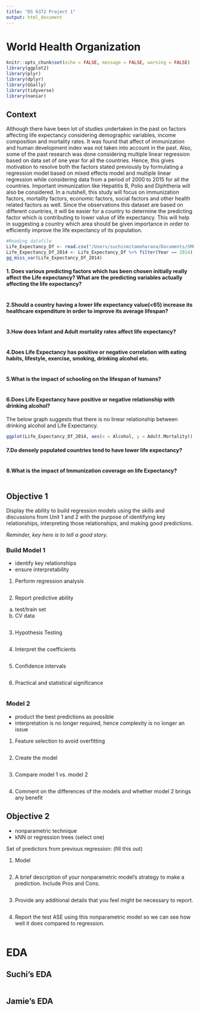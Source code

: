 ```yaml
---
title: "DS 6372 Project 1"
output: html_document
---
```

# World Health Organization

```r
knitr::opts_chunk$set(echo = FALSE, message = FALSE, warning = FALSE)
library(ggplot2)
library(plyr)
library(dplyr)
library(GGally)
library(tidyverse)
library(naniar)
```

## Context

Although there have been lot of studies undertaken in the past on factors affecting life expectancy considering demographic variables, income composition and mortality rates. It was found that affect of immunization and human development index was not taken into account in the past. Also, some of the past research was done considering multiple linear regression based on data set of one year for all the countries. Hence, this gives motivation to resolve both the factors stated previously by formulating a regression model based on mixed effects model and multiple linear regression while considering data from a period of 2000 to 2015 for all the countries. Important immunization like Hepatitis B, Polio and Diphtheria will also be considered. In a nutshell, this study will focus on immunization factors, mortality factors, economic factors, social factors and other health related factors as well. Since the observations this dataset are based on different countries, it will be easier for a country to determine the predicting factor which is contributing to lower value of life expectancy. This will help in suggesting a country which area should be given importance in order to efficiently improve the life expectancy of its population.

```r
#Reading datafile
Life_Expectancy_Df <- read.csv("/Users/suchismitamoharana/Documents/SMU/DS\ 6372/datasets-12603-17232-Life\ Expectancy\ Data.csv", header=TRUE, stringsAsFactors = FALSE)
Life_Expectancy_Df_2014 <- Life_Expectancy_Df %>% filter(Year == 2014) # Keeping ony 2014 data as per requirement
gg_miss_var(Life_Expectancy_Df_2014)

```


#### 1. Does various predicting factors which has been chosen initially really affect the Life expectancy? What are the predicting variables actually affecting the life expectancy?

```r



```

#### 2.Should a country having a lower life expectancy value(<65) increase its healthcare expenditure in order to improve its average lifespan?

```r


```

#### 3.How does Infant and Adult mortality rates affect life expectancy?

```r



```

#### 4.Does Life Expectancy has positive or negative correlation with eating habits, lifestyle, exercise, smoking, drinking alcohol etc.

```r



```

#### 5.What is the impact of schooling on the lifespan of humans?

```r



```

#### 6.Does Life Expectancy have positive or negative relationship with drinking alcohol?

The below graph suggests that there is no linear relationship between drinking alcohol and Life Expectancy.

```r

ggplot(Life_Expectancy_Df_2014, aes(x = Alcohol, y = Adult.Mortality)) +  geom_point()


```

#### 7.Do densely populated countries tend to have lower life expectancy?


```r



```

#### 8.What is the impact of Immunization coverage on life Expectancy?


```r



```



## Objective 1
Display the ability to build regression models using the skills and discussions from Unit 1 and 2 with the purpose of identifying key relationships, interpreting those relationships, and making good predictions.  

*Reminder, key here is to tell a good story.*

### Build  Model 1
- identify key relationships
- ensure interpretability

1. Perform regression analysis
```r

```
2. Report predictive ability
  a. test/train set
  b. CV data
```r

```

3. Hypothesis Testing
```r

```

4. Interpret the coefficients
```r

```

5. Confidence intervals
```r

```

6. Practical and statistical significance
```r

```

### Model 2

- product the best predictions as possible
- interpretation is no longer required, hence complexity is no longer an issue

1. Feature selection to avoid overfitting

```r

```

2. Create the model

```r

```

3. Compare model 1 vs. model 2

```r

```

4. Comment on the differences of the models and whether model 2 brings any benefit




## Objective 2
- nonparametric technique
- kNN or regression trees (select one)

Set of predictors from previous regression: (fill this out)

1.  Model
```r

```

2.	A brief description of your nonparametric model’s strategy to make a prediction.  Include Pros and Cons.
```r

```
3.	Provide any additional details that you feel might be necessary to report.
```r

```
4.	Report the test ASE using this nonparametric model so we can see how well it does compared to regression.
```r

```

# EDA

## Suchi's EDA

```r

```


## Jamie's EDA

```r

```












